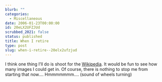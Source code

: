 ```yaml
---
blurb: ""
categories:
  - Miscellaneous
date: 2006-01-23T00:00:00
id: 20eLX2UFZJUd
scrubbed_2021: false
status: published
title: When I retire
type: post
slug: when-i-retire--20elx2ufzjud
---
```


I think one thing I'll do is shoot for the
[Wikipedia](http://en.wikipedia.org/). It would be fun to see how
many images I could get in. Of course, there is nothing to stop me
from starting that now.... Hmmmmmmm.... (sound of wheels turning)